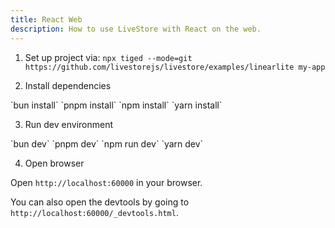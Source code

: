```yaml
---
title: React Web
description: How to use LiveStore with React on the web.
---
```



<Steps>

1. Set up project via: `npx tiged --mode=git https://github.com/livestorejs/livestore/examples/linearlite my-app`

2. Install dependencies

  <Tabs syncKey="package-manager">
    <TabItem label="bun">`bun install`</TabItem>
    <TabItem label="pnpm">`pnpm install`</TabItem>
    <TabItem label="npm">`npm install`</TabItem>
    <TabItem label="yarn">`yarn install`</TabItem>
  </Tabs>

3. Run dev environment

  <Tabs syncKey="package-manager">
    <TabItem label="bun">`bun dev`</TabItem>
    <TabItem label="pnpm">`pnpm dev`</TabItem>
    <TabItem label="npm">`npm run dev`</TabItem>
    <TabItem label="yarn">`yarn dev`</TabItem>
  </Tabs>

4. Open browser

  Open `http://localhost:60000` in your browser.

  You can also open the devtools by going to `http://localhost:60000/_devtools.html`.

</Steps>